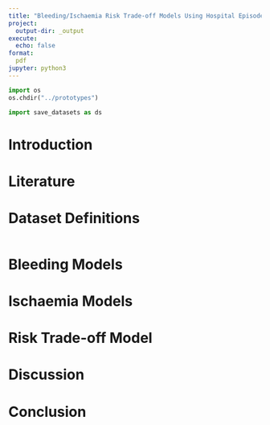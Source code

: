 ```yaml
---
title: "Bleeding/Ischaemia Risk Trade-off Models Using Hospital Episode Statistics"
project:
  output-dir: _output
execute:
  echo: false
format:
  pdf
jupyter: python3
---
```


```python
import os 
os.chdir("../prototypes")

import save_datasets as ds
```

# Introduction

# Literature

# Dataset Definitions

```python

```

# Bleeding Models



# Ischaemia Models

# Risk Trade-off Model

# Discussion

# Conclusion